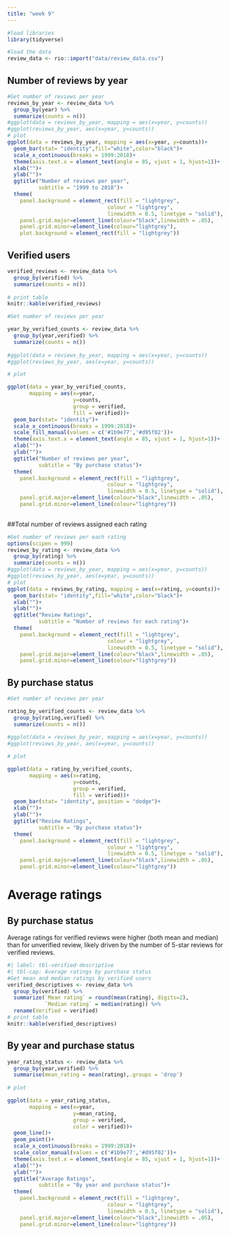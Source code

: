 ```yaml
---
title: "week 9"
---
```


```r

#load libraries
library(tidyverse)

#load the data
review_data <- rio::import("data/review_data.csv")
```

## Number of reviews by year

```r
#Get number of reviews per year
reviews_by_year <- review_data %>%
  group_by(year) %>%
  summarize(counts = n())
#ggplot(data = reviews_by_year, mapping = aes(x=year, y=counts))
#ggplot(reviews_by_year, aes(x=year, y=counts))
# plot
ggplot(data = reviews_by_year, mapping = aes(x=year, y=counts))+
  geom_bar(stat= "identity",fill="white",color="black")+
  scale_x_continuous(breaks = 1999:2018)+
  theme(axis.text.x = element_text(angle = 85, vjust = 1, hjust=1))+
  xlab("")+
  ylab("")+
  ggtitle("Number of reviews per year",
          subtitle = "1999 to 2018")+
  theme(
    panel.background = element_rect(fill = "lightgrey",
                                colour = "lightgrey",
                                linewidth = 0.5, linetype = "solid"),
    panel.grid.major=element_line(colour="black",linewidth = .05),
    panel.grid.minor=element_line(colour="lightgrey"),
    plot.background = element_rect(fill = "lightgrey"))
```

## Verified users

```r

verified_reviews <- review_data %>%
  group_by(verified) %>%
  summarize(counts = n())
  
# print table
knitr::kable(verified_reviews)

```

```r
#Get number of reviews per year

year_by_verified_counts <- review_data %>%
  group_by(year,verified) %>%
  summarize(counts = n())
  
#ggplot(data = reviews_by_year, mapping = aes(x=year, y=counts))
#ggplot(reviews_by_year, aes(x=year, y=counts))

# plot

ggplot(data = year_by_verified_counts, 
       mapping = aes(x=year, 
                     y=counts, 
                     group = verified,
                     fill = verified))+
  geom_bar(stat= "identity")+
  scale_x_continuous(breaks = 1999:2018)+
  scale_fill_manual(values = c('#1b9e77','#d95f02'))+
  theme(axis.text.x = element_text(angle = 85, vjust = 1, hjust=1))+
  xlab("")+
  ylab("")+
  ggtitle("Number of reviews per year",
          subtitle = "By purchase status")+
  theme(
    panel.background = element_rect(fill = "lightgrey",
                                colour = "lightgrey",
                                linewidth = 0.5, linetype = "solid"),
    panel.grid.major=element_line(colour="black",linewidth = .05),
    panel.grid.minor=element_line(colour="lightgrey"))
  
```

##Total number of reviews assigned each rating

```r
#Get number of reviews per each rating
options(scipen = 999)
reviews_by_rating <- review_data %>%
  group_by(rating) %>%
  summarize(counts = n())
#ggplot(data = reviews_by_year, mapping = aes(x=year, y=counts))
#ggplot(reviews_by_year, aes(x=year, y=counts))
# plot
ggplot(data = reviews_by_rating, mapping = aes(x=rating, y=counts))+
  geom_bar(stat= "identity",fill="white",color="black")+
  xlab("")+
  ylab("")+
  ggtitle("Review Ratings",
          subtitle = "Number of reviews for each rating")+
  theme(
    panel.background = element_rect(fill = "lightgrey",
                                colour = "lightgrey",
                                linewidth = 0.5, linetype = "solid"),
    panel.grid.major=element_line(colour="black",linewidth = .05),
    panel.grid.minor=element_line(colour="lightgrey"))
```

## By purchase status

```r
#Get number of reviews per year

rating_by_verified_counts <- review_data %>%
  group_by(rating,verified) %>%
  summarize(counts = n())
  
#ggplot(data = reviews_by_year, mapping = aes(x=year, y=counts))
#ggplot(reviews_by_year, aes(x=year, y=counts))

# plot

ggplot(data = rating_by_verified_counts, 
       mapping = aes(x=rating, 
                     y=counts, 
                     group = verified,
                     fill = verified))+
  geom_bar(stat= "identity", position = "dodge")+
  xlab("")+
  ylab("")+
  ggtitle("Review Ratings",
          subtitle = "By purchase status")+
  theme(
    panel.background = element_rect(fill = "lightgrey",
                                colour = "lightgrey",
                                linewidth = 0.5, linetype = "solid"),
    panel.grid.major=element_line(colour="black",linewidth = .05),
    panel.grid.minor=element_line(colour="lightgrey"))
```

# Average ratings

## By purchase status

Average ratings for verified reviews were higher (both mean and median) than for unverified review, likely driven by the number of 5-star reviews for verified reviews.

```r
#| label: tbl-verified-descriptive
#| tbl-cap: Average ratings by purchase status
#Get mean and median ratings by verified users
verified_descriptives <- review_data %>%
  group_by(verified) %>%
  summarize(`Mean rating` = round(mean(rating), digits=2),
            `Median rating` = median(rating)) %>%
  rename(Verified = verified)
# print table
knitr::kable(verified_descriptives)
```

## By year and purchase status

```r
year_rating_status <- review_data %>%
  group_by(year,verified) %>%
  summarise(mean_rating = mean(rating),.groups = 'drop')
  
# plot

ggplot(data = year_rating_status, 
       mapping = aes(x=year, 
                     y=mean_rating, 
                     group = verified,
                     color = verified))+
  geom_line()+
  geom_point()+
  scale_x_continuous(breaks = 1999:2018)+
  scale_color_manual(values = c('#1b9e77','#d95f02'))+
  theme(axis.text.x = element_text(angle = 85, vjust = 1, hjust=1))+
  xlab("")+
  ylab("")+
  ggtitle("Average Ratings",
          subtitle = "By year and purchase status")+
  theme(
    panel.background = element_rect(fill = "lightgrey",
                                colour = "lightgrey",
                                linewidth = 0.5, linetype = "solid"),
    panel.grid.major=element_line(colour="black",linewidth = .05),
    panel.grid.minor=element_line(colour="lightgrey"))
```
